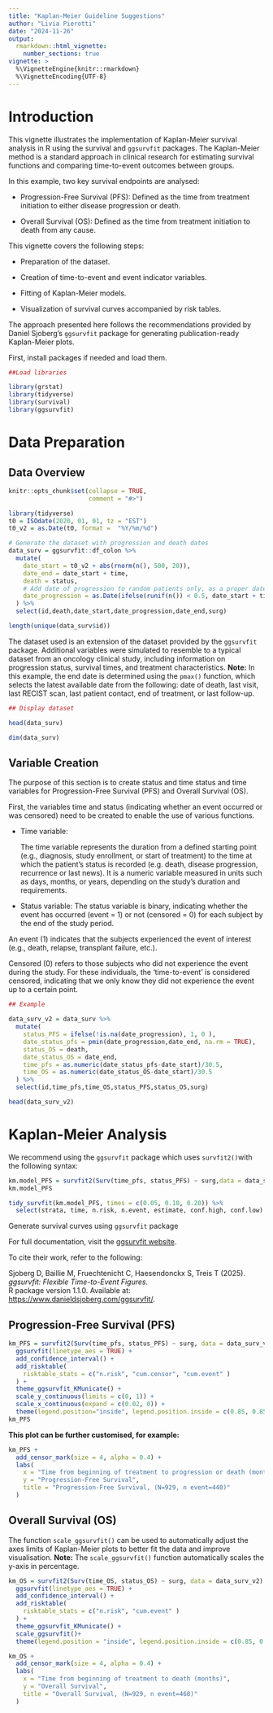 ```yaml
---
title: "Kaplan-Meier Guideline Suggestions"
author: "Livia Pierotti"
date: "2024-11-26"
output: 
  rmarkdown::html_vignette:
    number_sections: true
vignette: >
  %\VignetteEngine{knitr::rmarkdown}
  %\VignetteEncoding{UTF-8}
---
```

  
# Introduction

This vignette illustrates the implementation of Kaplan-Meier survival analysis in R using the survival and `ggsurvfit` packages. The Kaplan-Meier method is a standard approach in clinical research for estimating survival functions and comparing time-to-event outcomes between groups.

In this example, two key survival endpoints are analysed:

*   Progression-Free Survival (PFS): Defined as the time from treatment initiation to either disease progression or death.

*   Overall Survival (OS): Defined as the time from treatment initiation to death from any cause.

This vignette covers the following steps:

* Preparation of the dataset.

* Creation of time-to-event and event indicator variables.

* Fitting of Kaplan-Meier models.

* Visualization of survival curves accompanied by risk tables.

The approach presented here follows the recommendations provided by Daniel Sjoberg's `ggsurvfit` package for generating publication-ready Kaplan-Meier plots.
  
First, install packages if needed and load them.   
  
```r
##Load libraries

library(grstat)
library(tidyverse)
library(survival)
library(ggsurvfit)
```

# Data Preparation

## Data Overview

```r
knitr::opts_chunk$set(collapse = TRUE,
                      comment = "#>")

library(tidyverse)
t0 = ISOdate(2020, 01, 01, tz = "EST")
t0_v2 = as.Date(t0, format =  "%Y/%m/%d")

# Generate the dataset with progression and death dates
data_surv = ggsurvfit::df_colon %>% 
  mutate(
    date_start = t0_v2 + abs(rnorm(n(), 500, 20)), 
    date_end = date_start + time,
    death = status,
    # Add date of progression to random patients only, as a proper date
    date_progression = as.Date(ifelse(runif(n()) < 0.5, date_start + time * runif(n(), 0.6, 0.8), NA), origin = "1970-01-01"),
  ) %>% 
  select(id,death,date_start,date_progression,date_end,surg)

length(unique(data_surv$id))

```

The dataset used is an extension of the dataset provided by the `ggsurvfit` package. Additional variables were simulated to resemble to a typical dataset from an oncology clinical study, including information on progression status, survival times, and treatment characteristics.
**Note:** In this example, the end date is determined using the `pmax()` function, which selects the latest available date from the following: date of death, last visit, last RECIST scan, last patient contact, end of treatment, or last follow-up.

```r
## Display dataset

head(data_surv)

dim(data_surv)
```

## Variable Creation

The purpose of this section is to create status and time status and time variables for Progression-Free Survival (PFS) and Overall Survival (OS).

First, the variables time and status (indicating whether an event occurred or was censored) need to be created to enable the use of various functions.

* Time variable:
  
  The time variable represents the duration from a defined starting point (e.g., diagnosis, study enrollment, or start of treatment) to the time at which the patient's status is recorded (e.g. death, disease progression, recurrence or last news). It is a numeric variable measured in units such as days, months, or years, depending on the study's duration and requirements.

* Status variable:
  The status variable is binary, indicating whether the event has occurred (event = 1) or not (censored = 0) for each subject by the end of the study period.

An event (1) indicates that the subjects experienced the event of interest (e.g., death, relapse, transplant failure, etc.).

Censored (0) refers to those subjects who did not experience the event during the study. For these individuals, the 'time-to-event' is considered censored, indicating that we only know they did not experience the event up to a certain point.

```r
## Example

data_surv_v2 = data_surv %>%
  mutate(
    status_PFS = ifelse(!is.na(date_progression), 1, 0 ),
    date_status_pfs = pmin(date_progression,date_end, na.rm = TRUE),
    status_OS = death,
    date_status_OS = date_end,
    time_pfs = as.numeric(date_status_pfs-date_start)/30.5,
    time_OS = as.numeric(date_status_OS-date_start)/30.5
  ) %>% 
  select(id,time_pfs,time_OS,status_PFS,status_OS,surg)

head(data_surv_v2)
```

# Kaplan-Meier Analysis

We recommend using the `ggsurvfit` package which uses `survfit2()`with the following syntax:

```r
km.model_PFS = survfit2(Surv(time_pfs, status_PFS) ~ surg,data = data_surv_v2)
km.model_PFS

tidy_survfit(km.model_PFS, times = c(0.05, 0.10, 0.20)) %>% 
  select(strata, time, n.risk, n.event, estimate, conf.high, conf.low)
```


Generate survival curves using `ggsurvfit` package

For full documentation, visit the [ggsurvfit website](https://www.danieldsjoberg.com/ggsurvfit/articles/gallery.html#kmunicate).  

To cite their work, refer to the following:  

Sjoberg D, Baillie M, Fruechtenicht C, Haesendonckx S, Treis T (2025). *ggsurvfit: Flexible Time-to-Event Figures.*  
R package version 1.1.0. Available at: [https://www.danieldsjoberg.com/ggsurvfit/](https://www.danieldsjoberg.com/ggsurvfit/). 

## Progression-Free Survival (PFS)

```r
km_PFS = survfit2(Surv(time_pfs, status_PFS) ~ surg, data = data_surv_v2) %>%
  ggsurvfit(linetype_aes = TRUE) +
  add_confidence_interval() +
  add_risktable(
    risktable_stats = c("n.risk", "cum.censor", "cum.event" )
  ) +
  theme_ggsurvfit_KMunicate() +
  scale_y_continuous(limits = c(0, 1)) +
  scale_x_continuous(expand = c(0.02, 0)) +
  theme(legend.position="inside", legend.position.inside = c(0.85, 0.85))
km_PFS
```


**This plot can be further customised, for example:**

```r
km_PFS +
  add_censor_mark(size = 4, alpha = 0.4) +
  labs(
    x = "Time from beginning of treatment to progression or death (months)",
    y = "Progression-Free Survival",
    title = "Progression-Free Survival, (N=929, n event=440)"
  ) 
```


## Overall Survival (OS)

The function `scale_ggsurvfit()` can be used to automatically adjust the axes limits of Kaplan-Meier plots to better fit the data and improve visualisation.
**Note:** The `scale_ggsurvfit()` function automatically scales the y-axis in percentage.

```r
km_OS = survfit2(Surv(time_OS, status_OS) ~ surg, data = data_surv_v2) %>%
  ggsurvfit(linetype_aes = TRUE) +
  add_confidence_interval() +
  add_risktable(
    risktable_stats = c("n.risk", "cum.event" )
  ) +
  theme_ggsurvfit_KMunicate() +
  scale_ggsurvfit()+
  theme(legend.position = "inside", legend.position.inside = c(0.85, 0.85))

km_OS +
  add_censor_mark(size = 4, alpha = 0.4) +
  labs(
    x = "Time from beginning of treatment to death (months)",
    y = "Overall Survival",
    title = "Overall Survival, (N=929, n event=468)"
  ) 
```





